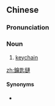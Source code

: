 {{also|钥匙链}}
==Chinese==
{{zh-forms|s=钥匙链|type=21}}

===Pronunciation===
{{zh-pron
|m=yàoshiliàn
|cat=n
}}

===Noun===
{{zh-noun}}

# [[keychain]]

[[zh:鑰匙鏈]]

====Synonyms====
* {{zh-l|鑰匙扣}}